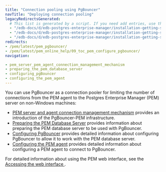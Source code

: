 ```yaml
---
title: "Connection pooling using PgBouncer"
navTitle: "Deploying connection pooling"
legacyRedirectsGenerated:
  # This list is generated by a script. If you need add entries, use the `legacyRedirects` key.
  - "/edb-docs/d/edb-postgres-enterprise-manager/installation-getting-started/pgbouncer-configuration-guide/8.0/genindex.html"
  - "/edb-docs/d/edb-postgres-enterprise-manager/installation-getting-started/pgbouncer-configuration-guide/8.0/conclusion.html"
  - "/edb-docs/d/edb-postgres-enterprise-manager/installation-getting-started/pgbouncer-configuration-guide/8.0/index.html"
redirects:
- /pem/latest/pem_pgbouncer/
- /pem/latest/pem_online_help/09_toc_pem_configure_pgbouncer/
navigation:

- pem_server_pem_agent_connection_management_mechanism
- preparing_the_pem_database_server
- configuring_pgBouncer
- configuring_the_pem_agent
---
```


You can use PgBouncer as a connection pooler for limiting the number of connections from the PEM agent to the Postgres Enterprise Manager (PEM) server on non-Windows machines:

-   [PEM server and agent connection management mechanism](pem_server_pem_agent_connection_management_mechanism) provides an introduction of the PgBouncer-PEM infrastructure.
-   [Preparing the PEM Database Server](preparing_the_pem_database_server) provides information about preparing the PEM database server to be used with PgBouncer.
-   [Configuring PgBouncer](configuring_pgBouncer) provides detailed information about configuring PgBouncer to allow it to work with the PEM database server.
-   [Configuring the PEM agent](configuring_the_pem_agent) provides detailed information about configuring a PEM agent to connect to PgBouncer.

For detailed information about using the PEM web interface, see the [Accessing the web interface ](../../pem_web_interface).